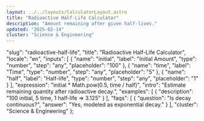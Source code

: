 ```yaml
---
layout: ../../layouts/CalculatorLayout.astro
title: "Radioactive Half-Life Calculator"
description: "Amount remaining after given half-lives."
updated: "2025-02-14"
cluster: "Science & Engineering"
---
```



  "slug": "radioactive-half-life",
  "title": "Radioactive Half-Life Calculator",
  "locale": "en",
  "inputs": [
    {
      "name": "initial",
      "label": "Initial Amount",
      "type": "number",
      "step": "any",
      "placeholder": "100"
    },
    {
      "name": "time",
      "label": "Time",
      "type": "number",
      "step": "any",
      "placeholder": "5"
    },
    {
      "name": "half",
      "label": "Half-life",
      "type": "number",
      "step": "any",
      "placeholder": "1"
    }
  ],
  "expression": "initial * Math.pow(0.5, time / half)",
  "intro": "Estimate remaining quantity after radioactive decay.",
  "examples": [
    {
      "description": "100 initial, 5 time, 1 half-life ⇒ 3.125"
    }
  ],
  "faqs": [
    {
      "question": "Is decay continuous?",
      "answer": "Yes, modeled as exponential decay."
    }
  ],
  "cluster": "Science & Engineering"
};

<Calculator schema={schema} />
